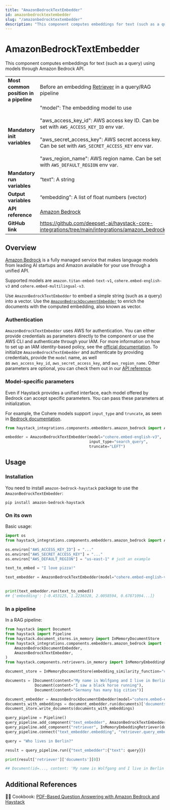 ```yaml
---
title: "AmazonBedrockTextEmbedder"
id: amazonbedrocktextembedder
slug: "/amazonbedrocktextembedder"
description: "This component computes embeddings for text (such as a query) using models through Amazon Bedrock API."
---
```


# AmazonBedrockTextEmbedder

This component computes embeddings for text (such as a query) using models through Amazon Bedrock API.

|  |  |
| --- | --- |
| **Most common position in a pipeline** | Before an embedding [Retriever](../retrievers.mdx)  in a query/RAG pipeline |
| **Mandatory init variables** | "model": The embedding model to use  <br /> <br />"aws_access_key_id": AWS access key ID. Can be set with `AWS_ACCESS_KEY_ID` env var.  <br /> <br />"aws_secret_access_key": AWS secret access key. Can be set with `AWS_SECRET_ACCESS_KEY` env var.  <br /> <br />"aws_region_name": AWS region name. Can be set with `AWS_DEFAULT_REGION` env var. |
| **Mandatory run variables** | “text”: A string |
| **Output variables** | “embedding”: A list of float numbers (vector) |
| **API reference** | [Amazon Bedrock](/reference/integrations-amazon-bedrock) |
| **GitHub link** | https://github.com/deepset-ai/haystack-core-integrations/tree/main/integrations/amazon_bedrock |

## Overview

[Amazon Bedrock](https://docs.aws.amazon.com/bedrock/latest/userguide/what-is-bedrock.html) is a fully managed service that makes language models from leading AI startups and Amazon available for your use through a unified API.

Supported models are `amazon.titan-embed-text-v1`, `cohere.embed-english-v3` and `cohere.embed-multilingual-v3`.

Use `AmazonBedrockTextEmbedder` to embed a simple string (such as a query) into a vector. Use the [`AmazonBedrockDocumentEmbedder`](amazonbedrockdocumentembedder.mdx) to enrich the documents with the computed embedding, also known as vector.

### Authentication

`AmazonBedrockTextEmbedder` uses AWS for authentication. You can either provide credentials as parameters directly to the component or use the AWS CLI and authenticate through your IAM. For more information on how to set up an IAM identity-based policy, see the [official documentation](https://docs.aws.amazon.com/bedrock/latest/userguide/security_iam_id-based-policy-examples.html).
To initialize `AmazonBedrockTextEmbedder` and authenticate by providing credentials, provide the `model` name, as well as `aws_access_key_id`, `aws_secret_access_key`, and `aws_region_name`. Other parameters are optional, you can check them out in our [API reference](/reference/integrations-amazon-bedrock#amazonbedrocktextembedder).

### Model-specific parameters

Even if Haystack provides a unified interface, each model offered by Bedrock can accept specific parameters. You can pass these parameters at initialization.

For example, the Cohere models support `input_type` and `truncate`, as seen in [Bedrock documentation](https://docs.aws.amazon.com/bedrock/latest/userguide/model-parameters.html).

```python
from haystack_integrations.components.embedders.amazon_bedrock import AmazonBedrockTextEmbedder

embedder = AmazonBedrockTextEmbedder(model="cohere.embed-english-v3",
                                     input_type="search_query",
                                     truncate="LEFT")
```

## Usage

### Installation

You need to install `amazon-bedrock-haystack` package to use the  `AmazonBedrockTextEmbedder`:

```shell
pip install amazon-bedrock-haystack
```

### On its own

Basic usage:

```python
import os
from haystack_integrations.components.embedders.amazon_bedrock import AmazonBedrockTextEmbedder

os.environ["AWS_ACCESS_KEY_ID"] = "..."
os.environ["AWS_SECRET_ACCESS_KEY"] = "..."
os.environ["AWS_DEFAULT_REGION"] = "us-east-1" # just an example

text_to_embed = "I love pizza!"

text_embedder = AmazonBedrockTextEmbedder(model="cohere.embed-english-v3",
																					input_type="search_query")

print(text_embedder.run(text_to_embed))
## {'embedding': [-0.453125, 1.2236328, 2.0058594, 0.67871094...]}
```

### In a pipeline

In a RAG pipeline:

```python
from haystack import Document
from haystack import Pipeline
from haystack.document_stores.in_memory import InMemoryDocumentStore
from haystack_integrations.components.embedders.amazon_bedrock import (
    AmazonBedrockDocumentEmbedder,
    AmazonBedrockTextEmbedder,
)
from haystack.components.retrievers.in_memory import InMemoryEmbeddingRetriever

document_store = InMemoryDocumentStore(embedding_similarity_function="cosine")

documents = [Document(content="My name is Wolfgang and I live in Berlin"),
             Document(content="I saw a black horse running"),
             Document(content="Germany has many big cities")]

document_embedder = AmazonBedrockDocumentEmbedder(model="cohere.embed-english-v3")
documents_with_embeddings = document_embedder.run(documents)['documents']
document_store.write_documents(documents_with_embeddings)

query_pipeline = Pipeline()
query_pipeline.add_component("text_embedder", AmazonBedrockTextEmbedder(model="cohere.embed-english-v3"))
query_pipeline.add_component("retriever", InMemoryEmbeddingRetriever(document_store=document_store))
query_pipeline.connect("text_embedder.embedding", "retriever.query_embedding")

query = "Who lives in Berlin?"

result = query_pipeline.run({"text_embedder":{"text": query}})

print(result['retriever']['documents'][0])

## Document(id=..., content: 'My name is Wolfgang and I live in Berlin')
```

## Additional References

:cook: Cookbook: [PDF-Based Question Answering with Amazon Bedrock and Haystack](https://haystack.deepset.ai/cookbook/amazon_bedrock_for_documentation_qa)
